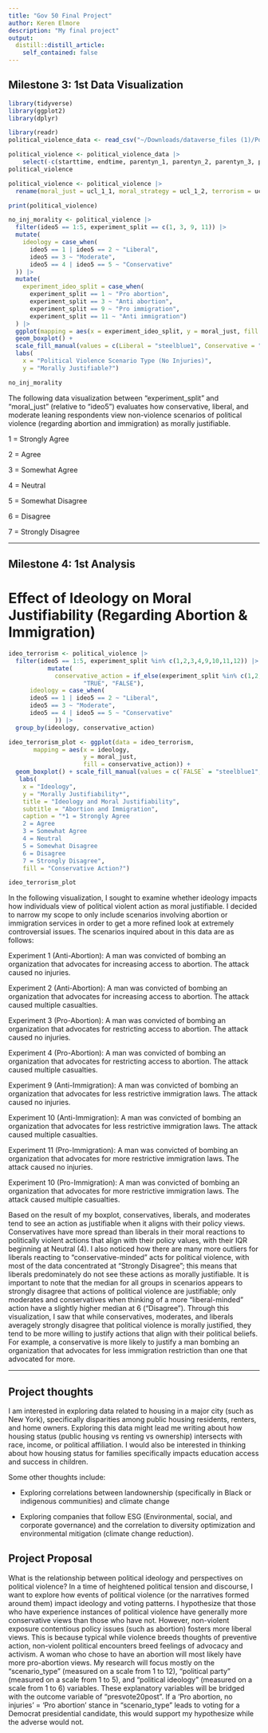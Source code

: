 ```yaml
---
title: "Gov 50 Final Project"
author: Keren Elmore
description: "My final project"
output:
  distill::distill_article:
    self_contained: false
---
```


## Milestone 3: 1st Data Visualization
```r
library(tidyverse)
library(ggplot2)
library(dplyr)
```

```r
library(readr)
political_violence_data <- read_csv("~/Downloads/dataverse_files (1)/PoliticalViolence_May21 Client.csv")
```
```r
political_violence <- political_violence_data |>
    select(-c(starttime, endtime, parentyn_1, parentyn_2, parentyn_3, parentyn_98))
political_violence
```

```r
political_violence <- political_violence |>
  rename(moral_just = ucl_1_1, moral_strategy = ucl_1_2, terrorism = ucl_1_3)
```
```r
print(political_violence)
```
```r
no_inj_morality <- political_violence |>
  filter(ideo5 == 1:5, experiment_split == c(1, 3, 9, 11)) |>
  mutate(
    ideology = case_when(
      ideo5 == 1 | ideo5 == 2 ~ "Liberal",
      ideo5 == 3 ~ "Moderate",
      ideo5 == 4 | ideo5 == 5 ~ "Conservative"
  )) |>
  mutate(
    experiment_ideo_split = case_when(
      experiment_split == 1 ~ "Pro abortion",
      experiment_split == 3 ~ "Anti abortion",
      experiment_split == 9 ~ "Pro immigration",
      experiment_split == 11 ~ "Anti immigration")
  ) |>
  ggplot(mapping = aes(x = experiment_ideo_split, y = moral_just, fill = ideology)) +
  geom_boxplot() +
  scale_fill_manual(values = c(Liberal = "steelblue1", Conservative = "indianred1", Moderate = "darkgoldenrod1")) +
  labs(
    x = "Political Violence Scenario Type (No Injuries)",
    y = "Morally Justifiable?")

no_inj_morality
```
The following data visualization between "experiment_split" and "moral_just" (relative to "ideo5") evaluates how conservative, liberal, and moderate leaning respondents view non-violence scenarios of political violence (regarding abortion and immigration) as morally justifiable. 

1 = Strongly Agree

2 = Agree

3 = Somewhat Agree

4 = Neutral

5 = Somewhat Disagree

6 = Disagree

7 = Strongly Disagree

-------

## Milestone 4: 1st Analysis
# Effect of Ideology on Moral Justifiability (Regarding Abortion & Immigration)

```r
ideo_terrorism <- political_violence |>
  filter(ideo5 == 1:5, experiment_split %in% c(1,2,3,4,9,10,11,12)) |>
           mutate(
             conservative_action = if_else(experiment_split %in% c(1,2,9,10),
                     "TRUE", "FALSE"),
      ideology = case_when(
      ideo5 == 1 | ideo5 == 2 ~ "Liberal",
      ideo5 == 3 ~ "Moderate",
      ideo5 == 4 | ideo5 == 5 ~ "Conservative"
             )) |>
  group_by(ideology, conservative_action) 

ideo_terrorism_plot <- ggplot(data = ideo_terrorism,
       mapping = aes(x = ideology,
                     y = moral_just,
                     fill = conservative_action)) +
  geom_boxplot() + scale_fill_manual(values = c(`FALSE` = "steelblue1", `TRUE` = "indianred1")) +
   labs(
    x = "Ideology",
    y = "Morally Justifiability*",
    title = "Ideology and Moral Justifiability",
    subtitle = "Abortion and Immigration",
    caption = "*1 = Strongly Agree 
    2 = Agree
    3 = Somewhat Agree
    4 = Neutral
    5 = Somewhat Disagree
    6 = Disagree
    7 = Strongly Disagree",
    fill = "Conservative Action?")

ideo_terrorism_plot
```
In the following visualization, I sought to examine whether ideology impacts how individuals view of political violent action as moral justifiable. I decided to narrow my scope to only include scenarios involving abortion or immigration services in order to get a more refined look at extremely controversial issues. The scenarios inquired about in this data are as follows:

Experiment 1 (Anti-Abortion): A man was convicted of bombing an organization that advocates for increasing access to abortion. The attack caused no injuries.

Experiment 2 (Anti-Abortion): A man was convicted of bombing an organization that advocates for increasing access to abortion. The attack caused multiple casualties.

Experiment 3 (Pro-Abortion): A man was convicted of bombing an organization that advocates for restricting access to abortion. The attack caused no injuries.

Experiment 4 (Pro-Abortion): A man was convicted of bombing an organization that advocates for restricting access to abortion. The attack caused multiple casualties.

Experiment 9 (Anti-Immigration): A man was convicted of bombing an organization that advocates for less restrictive immigration laws. The attack caused no injuries.

Experiment 10 (Anti-Immigration): A man was convicted of bombing an organization that advocates for less restrictive immigration laws. The attack caused multiple casualties.

Experiment 11 (Pro-Immigration): A man was convicted of bombing an organization that advocates for more restrictive immigration laws. The attack caused no injuries.

Experiment 10 (Pro-Immigration): A man was convicted of bombing an organization that advocates for more restrictive immigration laws. The attack caused multiple casualties.


Based on the result of my boxplot, conservatives, liberals, and moderates tend to see an action as justifiable when it aligns with their policy views. Conservatives have more spread than liberals in their moral reactions to politically violent actions that align with their policy values, with their IQR beginning at Neutral (4). I also noticed how there are many more outliers for liberals reacting to "conservative-minded" acts for political violence, with most of the data concentrated at "Strongly Disagree"; this means that liberals predominately do not see these actions as morally justifiable. It is important to note that the median for all groups in scenarios appears to strongly disagree that actions of political violence are justifiable; only moderates and conservatives when thinking of a more "liberal-minded" action have a slightly higher median at 6 ("Disagree"). Through this visualization, I saw that while conservatives, moderates, and liberals averagely strongly disagree that political violence is morally justified, they tend to be more willing to justify actions that align with their political beliefs. For example, a conservative is more likely to justify a man bombing an organization that advocates for less immigration restriction than one that advocated for more. 




-------

## Project thoughts

I am interested in exploring data related to housing in a major city (such as New York), specifically disparities among public housing residents, renters, and home owners. Exploring this data might lead me writing about how housing status (public housing vs renting vs ownership) intersects with race, income, or political affiliation. I would also be interested in thinking about how housing status for families specifically impacts education access and success in children. 

Some other thoughts include:

- Exploring correlations between landownership (specifically in Black or indigenous communities) and climate change

- Exploring companies that follow ESG (Environmental, social, and corporate governance) and the correlation to diversity optimization and environmental mitigation (climate change reduction). 

## Project Proposal
What is the relationship between political ideology and perspectives on political violence? In a time of heightened political tension and discourse, I want to explore how events of political violence (or the narratives formed around them) impact ideology and voting patterns. I hypothesize that those who have experience instances of political violence have generally more conservative views than those who have not. However, non-violent exposure contentious policy issues (such as abortion) fosters more liberal views. This is because typical while violence breeds thoughts of preventive action, non-violent political encounters breed feelings of advocacy and activism. A woman who chose to have an abortion will most likely have more pro-abortion views. My research will focus mostly on the "scenario_type" (measured on a scale from 1 to 12), "political party" (measured on a scale from 1 to 5), and "political ideology" (measured on a scale from 1 to 6) variables. These explanatory variables will be bridged with the outcome variable of "presvote20post". If a 'Pro abortion, no injuries' = 'Pro abortion' stance in "scenario_type" leads to voting for a Democrat presidential candidate, this would support my hypothesize while the adverse would not. 


```r

```

